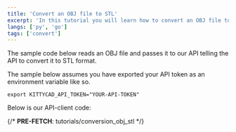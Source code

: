 ```yaml
---
title: 'Convert an OBJ file to STL'
excerpt: 'In this tutorial you will learn how to convert an OBJ file to STL with our Python or Go API clients.'
langs: ['py', 'go']
tags: ['convert']
---
```


The sample code below reads an OBJ file and passes it to our API telling the API
to convert it to STL format.

The sample below assumes you have exported your API token as an environment
variable like so.

```
export KITTYCAD_API_TOKEN="YOUR-API-TOKEN"
```

<TokenReplacementNote />

Below is our API-client code:

{/* __PRE-FETCH__: tutorials/conversion_obj_stl */}

<InlineLitterbox
    path="tutorials/conversion_obj_stl"
    initialExpand
/>
